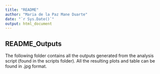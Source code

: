 ```yaml
---
title: "README"
author: "Maria de la Paz Mane Duarte"
date: "`r Sys.Date()`"
output: html_document
---
```


## README_Outputs 

The following folder contains all the outputs generated from the analysis script (found in the scripts folder). All the resulting plots and table can be found in .jpg format.
